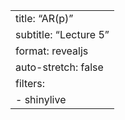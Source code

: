 ---
title: "AR(p)"
subtitle: "Lecture 5"
format: revealjs
auto-stretch: false
filters:
  - shinylive
---